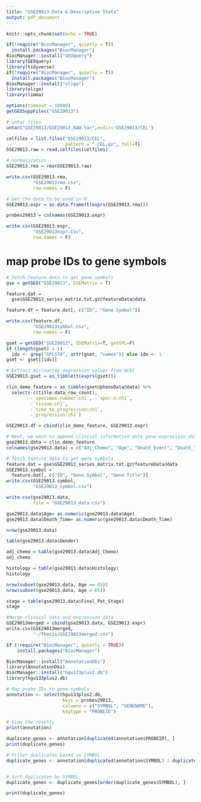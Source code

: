 ```yaml
---
title: "GSE29013 Data & Descriptive Stats"
output: pdf_document
---
```


```r
knitr::opts_chunk$set(echo = TRUE)
```

```r
if(!require("BiocManager", quietly = T))
  install.packages("BiocManager")
BiocManager::install("GEOquery")
library(GEOquery)
library(tidyverse)
if(!require("BiocManager", quietly = T))
  install.packages("BiocManager")
BiocManager::install("oligo")
library(oligo)
library(limma)
```

```r
options(timeout = 10000)
getGEOSuppFiles("GSE29013")

# untar files
untar("GSE29013/GSE29013_RAW.tar",exdir='GSE29013/CEL')

celfiles = list.files("GSE29013/CEL",
                      pattern = ".CEL.gz", full=T)
GSE29013.raw = read.celfiles(celfiles)

# normalization 
GSE29013.rma = rma(GSE29013.raw)

write.csv(GSE29013.rma, 
          "GSE29013rma.csv",
          row.names = F)

# Get the data to be used in R
GSE29013.expr = as.data.frame(t(exprs(GSE29013.rma)))

probes29013 = colnames(GSE29013.expr)

write.csv(GSE29013.expr, 
          "GSE29013expr.csv",
          row.names = F)

```

# map probe IDs to gene symbols
```r
# fetch feature data to get gene symbols
gse = getGEO("GSE29013", GSEMatrix = T)

feature.dat = 
  gse$GSE29013_series_matrix.txt.gz@featureData@data

feature.df = feature.dat[, c("ID", "Gene Symbol")]

write.csv(feature.df, 
          "GSE29013symbol.csv", 
          row.names = F)

gset = getGEO("GSE29013", GSEMatrix=T, getGPL=F)
if (length(gset) > 1) 
  idx <- grep("GPL570", attr(gset, "names")) else idx <- 1
gset <- gset[[idx]]

# Extract microarray expression values from NCBI
GSE29013.gset = as_tibble(t(exprs(gset)))

clin_demo_feature = as_tibble(gset@phenoData@data) %>%
  select(-c(title:data_row_count), 
         -`specimen.number:ch1`, -`spor.n:ch1`, 
         -`tissue:ch1`,
         -`time_to_progression:ch1`,
         -`progression:ch1`)

GSE29013.df = cbind(clin_demo_feature, GSE29013.expr)

# Next, we want to append clinical information onto gene expression data
gse29013.data = clin_demo_feature 
colnames(gse29013.data) = c("Adj_Chemo", "Age", "Death_Event", "Death_Time", "Final_Pat_Stage", "Gender", "Histology", "Race", "Smoking", "Stage")

# fetch feature data to get gene symbols
feature.dat = gse$GSE29013_series_matrix.txt.gz@featureData@data 
GSE29013.symbol = 
  feature.dat[, c("ID", "Gene Symbol", "Gene Title")]
write.csv(GSE29013.symbol, 
          "GSE29013_symbol.csv")

write.csv(gse29013.data, 
          file = "GSE29013_data.csv")
```

```r
gse29013.data$Age= as.numeric(gse29013.data$Age)
gse29013.data$Death_Time= as.numeric(gse29013.data$Death_Time)
```

```r
nrow(gse29013.data)

table(gse29013.data$Gender)

adj_chemo = table(gse29013.data$Adj_Chemo)
adj_chemo

histology = table(gse29013.data$Histology)
histology

nrow(subset(gse29013.data, Age >= 65))
nrow(subset(gse29013.data, Age < 65))

stage = table(gse29013.data$Final_Pat_Stage)
stage
```


```r
#Merge clinical data and expression data
GSE29013merged = cbind(gse29013.data, GSE29013.expr)
write.csv(GSE29013merged, 
          "~/Thesis/GSE29013merged.csv")
``` 

```r
if (!require("BiocManager", quietly = TRUE))
    install.packages("BiocManager")

BiocManager::install("AnnotationDbi")
library(AnnotationDbi)
BiocManager::install("hgu133plus2.db")
library(hgu133plus2.db)

# Map probe IDs to gene symbols
annotation <- select(hgu133plus2.db,
                     keys = probes29013,
                     columns = c("SYMBOL", "GENENAME"),
                     keytype = "PROBEID")

# View the results
print(annotation)

duplicate_genes <- annotation[duplicated(annotation$PROBEID), ]
print(duplicate_genes)

# Filter duplicates based on SYMBOL
duplicate_genes <- annotation[duplicated(annotation$SYMBOL) | duplicated(annotation$SYMBOL, fromLast = TRUE), ]


# Sort duplicates by SYMBOL
duplicate_genes <- duplicate_genes[order(duplicate_genes$SYMBOL), ]

print(duplicate_genes)
```








